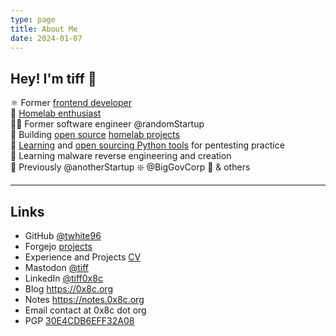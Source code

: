 ```yaml
---
type: page
title: About Me
date: 2024-01-07
---
```




<ProfileImage />

## Hey! I'm tiff 👋

⚛️ Former [frontend developer](https://resume.tiffanyrwhite.com) <br />
🧪 [Homelab enthusiast](https://tifflabs.org) <br />
👨‍💻 Former software engineer @randomStartup  <br />
🐙 Building [open source](https://github.com/twhite96/homelab-config) [homelab projects](https://github.com/twhite96/tifflabs) <br />
🐍 [Learning](https://github.com/twhite96/ddos-script) and [open sourcing Python tools](https://github.com/twhite96/simple-dns-enum-tool) for pentesting practice <br />
🦠 Learning malware reverse engineering and creation <br />
🫡 Previously @anotherStartup ❇️ @BigGovCorp 👔 & others

---

## Links

- GitHub [@twhite96](https://github.com/twhite96)
- Forgejo [projects](https://projects.0x8c.run/explore/repos)
- Experience and Projects [CV](https://docs.google.com/document/d/1iDYgd1GT36-tdqSQKXGHLqF7laHOe1x89Pto2S7z7GE/)
- Mastodon <a rel="me" href="https://infosec.exchange/@tiff">@tiff</a>
- LinkedIn [@tiff0x8c](https://linkedin.com/in/tiff0x8c)
- Blog https://0x8c.org
- Notes https://notes.0x8c.org
- Email contact at 0x8c dot org
- PGP [30E4CDB6EFF32A08](/t_keys.asc)